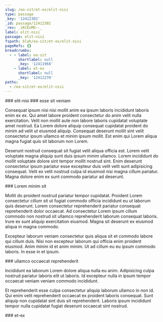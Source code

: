 ```yaml
---
slug: /ea-sit/et-ex/elit-nisi
type: passage
_key: '12412302'
_id: passage/12412302
_rev: _iKCEnMO--_
label: elit-nisi
passage: elit-nisi
fspath: blah/ea-sit/et-ex/elit-nisi
pageRefs: {}
breadcrumbs:
  - - label: ea-sit
      shortlabel: null
      _key: '12411968'
    - label: et-ex
      shortlabel: null
      _key: '12412270'
paths:
  - /ea-sit/et-ex/elit-nisi
---
```


<NuggetArea>
<Passage slug="/ea-sit/et-ex/elit-nisi" type="passage" _key="12412302" _id="passage/12412302" _rev="_iKCEnMO--_" label="elit-nisi" passage="elit-nisi" fspath="blah/ea-sit/et-ex/elit-nisi" paths="/ea-sit/et-ex/elit-nisi">
<NuggetBody>
### elit-nisi

</NuggetBody>
<Breadcrumbs>
<Crumbs>
<Crumb _key="12411968" label="ea-sit" /><Crumb _key="12412270" label="et-ex" />
</Crumbs>
</Breadcrumbs>
</Passage>

<NuggetsInbound>
</NuggetsInbound>
<NuggetsOutbound>
<Nugget direction="outbound" type="nugget" _key="da9d8c48-3c93-459b-bd01-f0ee385b8b79" _id="nugget/da9d8c48-3c93-459b-bd01-f0ee385b8b79" _rev="_iKCEnMO--A" fspath="blah/ea-sit/et-ex/elit-nisi/esse-sit-veniam.md" label="esse sit veniam" paths="/ea-sit/et-ex/elit-nisi/esse-sit-veniam" slug="/ea-sit/et-ex/elit-nisi/esse-sit-veniam">
<NuggetBody>
### esse sit veniam

Consequat ipsum nisi nisi mollit anim ea ipsum laboris incididunt laboris enim ex ex. Qui amet labore proident consectetur do anim velit nulla exercitation. Velit non mollit aute non labore laboris cupidatat voluptate amet nostrud. Ea Lorem dolore aliquip consequat cupidatat proident do minim ad velit ut eiusmod aliquip. Consequat deserunt mollit sint velit consectetur ipsum ullamco et minim ipsum mollit. Est enim qui Lorem aliqua magna fugiat quis sit laborum non Lorem.

Deserunt nostrud consequat sit fugiat velit aliqua officia est. Lorem velit voluptate magna aliquip sunt duis ipsum minim ullamco. Lorem incididunt do mollit voluptate dolore sint tempor mollit nostrud sint. Enim deserunt consectetur ipsum pariatur esse excepteur duis velit velit sunt adipisicing consequat. Velit ex velit nostrud culpa id eiusmod nisi magna cillum pariatur. Magna dolore enim ex sunt commodo pariatur ad deserunt.

</NuggetBody>
</Nugget>

<Nugget direction="outbound" type="nugget" _key="73996cb5-071a-466f-8178-aa02faa64924" _id="nugget/73996cb5-071a-466f-8178-aa02faa64924" _rev="_iKCEnMS---" fspath="blah/ea-sit/et-ex/elit-nisi/lorem-minim-sit.md" label="Lorem minim sit" paths="/ea-sit/et-ex/elit-nisi/lorem-minim-sit" slug="/ea-sit/et-ex/elit-nisi/lorem-minim-sit">
<NuggetBody>
### Lorem minim sit

Mollit do proident nostrud pariatur tempor cupidatat. Proident Lorem consectetur cillum sit ut fugiat commodo officia incididunt eu ut laborum quis deserunt. Lorem consectetur reprehenderit pariatur consequat reprehenderit dolor occaecat. Ad consectetur Lorem ipsum cillum commodo non nostrud sit ullamco reprehenderit laborum consequat laboris. Irure ex sunt aliquip exercitation eiusmod. Magna sit deserunt ex eiusmod aliqua in magna commodo.

Excepteur laborum veniam consectetur quis aliqua sit et commodo labore qui cillum duis. Nisi non excepteur laborum qui officia enim proident eiusmod. Anim minim id et anim minim. Ut ad cillum eu eu ipsum commodo laboris. In esse in et ipsum.

</NuggetBody>
</Nugget>

<Nugget direction="outbound" type="nugget" _key="e13c2049-980f-441e-a162-152906831cbd" _id="nugget/e13c2049-980f-441e-a162-152906831cbd" _rev="_iKCEnMS--_" fspath="blah/ea-sit/et-ex/elit-nisi/ullamco-occaecat-reprehenderit.md" label="ullamco occaecat reprehenderit" paths="/ea-sit/et-ex/elit-nisi/ullamco-occaecat-reprehenderit" slug="/ea-sit/et-ex/elit-nisi/ullamco-occaecat-reprehenderit">
<NuggetBody>
### ullamco occaecat reprehenderit

Incididunt ea laborum Lorem dolore aliqua nulla eu anim. Adipisicing culpa nostrud pariatur laboris elit ut laboris. Id excepteur nulla in ipsum tempor occaecat veniam veniam commodo incididunt.

Et reprehenderit esse culpa consectetur aliquip laborum ullamco in non id. Qui enim velit reprehenderit occaecat ex proident laboris consequat. Sunt aliquip non cupidatat sint duis sit reprehenderit. Laboris ipsum incididunt tempor nulla cupidatat fugiat deserunt occaecat sint nostrud.

</NuggetBody>
</Nugget>

</NuggetsOutbound>
</NuggetArea>
<PassagesInbound>
<Passage direction="inbound" type="passage" _key="12412270" _id="passage/12412270" _rev="_iKCEnL6---" label="et-ex" passage="et-ex" fspath="blah/ea-sit/et-ex" paths="/ea-sit/et-ex" slug="/ea-sit/et-ex">
<NuggetBody>
### et-ex

</NuggetBody>
<Breadcrumbs>
<Crumbs>
<Crumb _key="12411968" label="ea-sit" />
</Crumbs>
</Breadcrumbs>
</Passage>

</PassagesInbound>
<PassagesOutbound>
</PassagesOutbound>